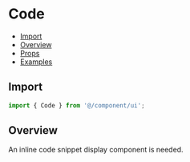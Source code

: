 # Code


<Meta of={CodeStories} />

- [Import](#import)
- [Overview](#overview)
- [Props](#props)
- [Examples](#examples)

## Import

```jsx
import { Code } from '@/component/ui';
```

## Overview

An inline code snippet display component is needed.

<Canvas of={CodeStories.Overview} />
